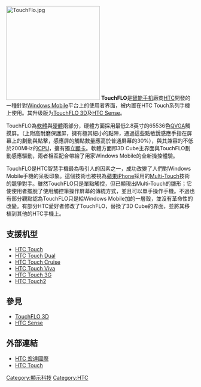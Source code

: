 {{noteTA
|1=zh-cn:智能手机; zh-tw:智慧手機;
}}
[[File:TouchFlo.jpg|250px]]
'''TouchFLO'''是[[智能手机|智能手机]]廠商[[HTC|HTC]]開發的一種針對[[Windows_Mobile|Windows Mobile]]平台上的使用者界面，被内置在HTC Touch系列手機上使用。其升级版为[[TouchFLO_3D|TouchFLO 3D]]及[[HTC_Sense|HTC Sense]]。

TouchFLO為[[軟體|軟體]]與[[硬體|硬體]]兩部分，硬體方面採用最低2.8英寸的65536色[[QVGA|QVGA]]觸摸屏。（上附高耐磨保護屏，擁有極其細小的點陣，通過這些點敏銳感應手指在屏幕上的劃動與點擊，感應屏的觸點數量應高於普通屏幕的30%），與其兼容的不低於200MHz的[[CPU|CPU]]，擁有獨立[[顯卡|顯卡]]。軟體方面即3D Cube主界面與TouchFLO劃動感應驅動，兩者相互配合帶給了用家Windows Mobile的全新操控體驗。

TouchFLO是HTC智慧手機最為吸引人的因素之一，成功改變了人們對Windows Mobile手機的呆板印象。這個技術也被視為[[蘋果公司|蘋果]][[iPhone|iPhone]]採用的[[多點觸控|Multi-Touch]]技術的競爭對手。雖然TouchFLO只是單點觸控，但已顯現出Multi-Touch的雛形；它使使用者擺脫了使用觸控筆操作屏幕的傳統方式，並且可以單手操作手機。不過也有部分觀點認為TouchFLO只是給Windows Mobile加的一層殼，並沒有革命性的改變。有部分HTC愛好者修改了TouchFLO，替換了3D Cube的界面，並將其移植到其他的HTC手機上。

== 支援机型 ==
* [[HTC_Touch|HTC Touch]]
* [[HTC_Touch_Dual|HTC Touch Dual]]
* [[HTC_Touch_Cruise|HTC Touch Cruise]]
*[[HTC_Touch_Viva|HTC Touch Viva]]
*[[HTC_Touch_3G|HTC Touch 3G]]
*[[HTC_Touch2|HTC Touch2]]

== 參見 ==
* [[TouchFLO_3D|TouchFLO 3D]]
* [[HTC_Sense|HTC Sense]]

== 外部連結 ==
*[http://www.htc.com/ HTC 宏達國際]{{Wayback|url=http://www.htc.com/ |date=20080706043200 }}
*[https://web.archive.org/web/20080623202900/http://www.htctouch.com/ HTC Touch]

[[Category:顯示科技|Category:顯示科技]]
[[Category:HTC|Category:HTC]]